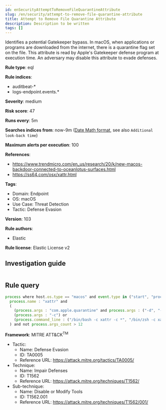 ```yaml
---
id: enSecurityAttemptToRemoveFileQuarantineAttribute
slug: /en/security/attempt-to-remove-file-quarantine-attribute
title: Attempt to Remove File Quarantine Attribute
description: Description to be written
tags: []
---
```


<div id="attempt-to-remove-file-quarantine-attribute"></div>

Identifies a potential Gatekeeper bypass. In macOS, when applications or programs are downloaded from the internet, there is a quarantine flag set on the file. This attribute is read by Apple's Gatekeeper defense program at execution time. An adversary may disable this attribute to evade defenses.

**Rule type**: eql

**Rule indices**: 

* auditbeat-*
* logs-endpoint.events.*

**Severity**: medium

**Risk score**: 47

**Runs every**: 5m

**Searches indices from**: now-9m ([Date Math format](((ref))/common-options.html#date-math), see also <DocLink id="enSecurityRulesUiCreate" section="set-the-rules-schedule">`Additional look-back time`</DocLink>)

**Maximum alerts per execution**: 100

**References**: 

* https://www.trendmicro.com/en_us/research/20/k/new-macos-backdoor-connected-to-oceanlotus-surfaces.html
* https://ss64.com/osx/xattr.html

**Tags**: 

* Domain: Endpoint
* OS: macOS
* Use Case: Threat Detection
* Tactic: Defense Evasion

**Version**: 103

**Rule authors**: 

* Elastic

**Rule license**: Elastic License v2

## Investigation guide

```markdown

```

## Rule query

```js
process where host.os.type == "macos" and event.type in ("start", "process_started") and
  process.name : "xattr" and
  (
    (process.args : "com.apple.quarantine" and process.args : ("-d", "-w")) or
    (process.args : "-c") or
    (process.command_line : ("/bin/bash -c xattr -c *", "/bin/zsh -c xattr -c *", "/bin/sh -c xattr -c *"))
  ) and not process.args_count > 12

```

**Framework**: MITRE ATT&CK<sup>TM</sup>

* Tactic:
    * Name: Defense Evasion
    * ID: TA0005
    * Reference URL: https://attack.mitre.org/tactics/TA0005/
* Technique:
    * Name: Impair Defenses
    * ID: T1562
    * Reference URL: https://attack.mitre.org/techniques/T1562/
* Sub-technique:
    * Name: Disable or Modify Tools
    * ID: T1562.001
    * Reference URL: https://attack.mitre.org/techniques/T1562/001/

